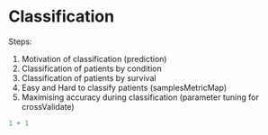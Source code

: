 # Classification

Steps:

1.  Motivation of classification (prediction)
2.  Classification of patients by condition
3.  Classification of patients by survival
4.  Easy and Hard to classify patients (samplesMetricMap)
5.  Maximising accuracy during classification (parameter tuning for crossValidate)

```r
1 + 1
```
